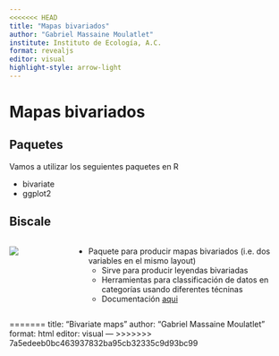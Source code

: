 ```yaml
---
<<<<<<< HEAD
title: "Mapas bivariados"
author: "Gabriel Massaine Moulatlet"
institute: Instituto de Ecología, A.C.
format: revealjs
editor: visual
highlight-style: arrow-light
---
```


# Mapas bivariados

## Paquetes

Vamos a utilizar los seguientes paquetes en R

- bivariate
- ggplot2

## Biscale

:::: {.columns}

::: {.column width="20%"}
![](C:/Users/gabri/Dropbox/postdocINECOL/Curso%20Analisis%20avanzados%20en%20R/clases_advancedR/images/biscale.png)

:::

::: {.column width="80%"}
- Paquete para producir mapas bivariados (i.e. dos variables en el mismo layout)
  - Sirve para producir leyendas bivariadas
  - Herramientas para classificación de datos en categorías usando diferentes técninas
  - Documentación [aqui](https://chris-prener.github.io/biscale/index.html)
:::

::::

=======
title: "Bivariate maps"
author: "Gabriel Massaine Moulatlet"
format: html
editor: visual
---
>>>>>>> 7a5edeeb0bc463937832ba95cb32335c9d93bc99
